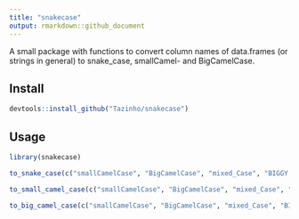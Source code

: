 ```yaml
---
title: "snakecase"
output: rmarkdown::github_document
---
```

A small package with functions to convert column names of data.frames (or strings
in general) to snake_case, smallCamel- and BigCamelCase.

## Install

```r
devtools::install_github("Tazinho/snakecase")
```

## Usage

```r
library(snakecase)

to_snake_case(c("smallCamelCase", "BigCamelCase", "mixed_Case", "BIGGY BIGGY BIGGY", NA))

to_small_camel_case(c("smallCamelCase", "BigCamelCase", "mixed_Case", "BIGGY BIGGY BIGGY", NA))

to_big_camel_case(c("smallCamelCase", "BigCamelCase", "mixed_Case", "BIGGY BIGGY BIGGY", NA))
```
